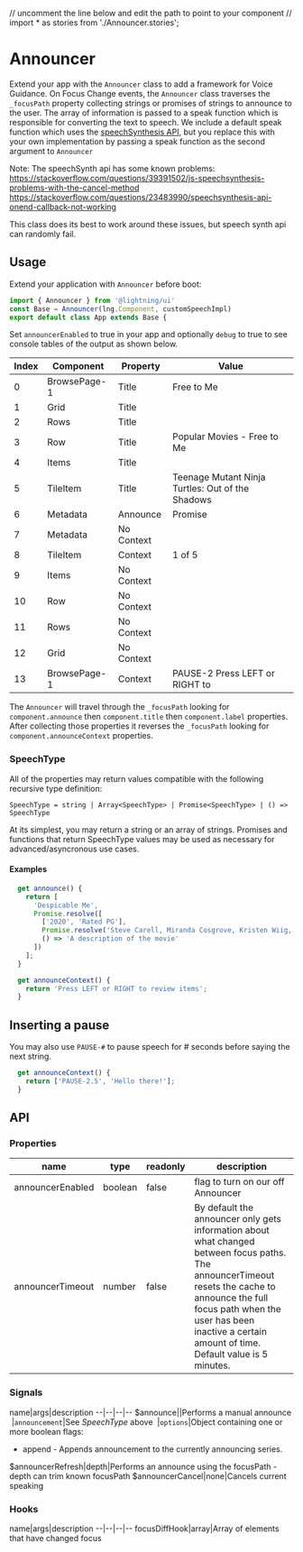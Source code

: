 // uncomment the line below and edit the path to point to your component
// import * as stories from './Announcer.stories';

# Announcer

Extend your app with the `Announcer` class to add a framework for Voice Guidance. On Focus Change events, the `Announcer` class traverses the `_focusPath` property collecting strings or promises of strings to announce to the user. The array of information is passed to a speak function which is responsible for converting the text to speech. We include a default speak function
which uses the [speechSynthesis API](https://developer.mozilla.org/en-US/docs/Web/API/SpeechSynthesis), but you replace this with your own implementation by passing a speak function as the second argument to `Announcer`

Note: The speechSynth api has some known problems:
https://stackoverflow.com/questions/39391502/js-speechsynthesis-problems-with-the-cancel-method
https://stackoverflow.com/questions/23483990/speechsynthesis-api-onend-callback-not-working

This class does its best to work around these issues, but speech synth api can randomly fail.

## Usage

Extend your application with `Announcer` before boot:

```js
import { Announcer } from '@lightning/ui'
const Base = Announcer(lng.Component, customSpeechImpl)
export default class App extends Base {
```

Set `announcerEnabled` to true in your app and optionally `debug` to true to see console tables of the output as shown below.

| Index | Component | Property | Value |
| --- | ---- | ------------ | ------------- |
| 0 | BrowsePage-1 | Title | Free to Me
| 1 | Grid | Title |
| 2 | Rows | Title |
| 3 | Row | Title | Popular Movies - Free to Me
| 4 | Items | Title |
| 5 | TileItem | Title | Teenage Mutant Ninja Turtles: Out of the Shadows
| 6 | Metadata | Announce | Promise
| 7 | Metadata | No Context |
| 8 | TileItem | Context | 1 of 5
| 9 | Items | No Context |
| 10 | Row | No Context |
| 11 | Rows | No Context |
| 12 | Grid | No Context |
| 13 | BrowsePage-1 | Context |  PAUSE-2 Press LEFT or RIGHT to

The `Announcer` will travel through the `_focusPath` looking for `component.announce` then `component.title` then `component.label` properties. After collecting those properties it reverses the `_focusPath` looking for `component.announceContext` properties.


### SpeechType
All of the properties may return values compatible with the following recursive type definition:
```
SpeechType = string | Array<SpeechType> | Promise<SpeechType> | () => SpeechType
```
At its simplest, you may return a string or an array of strings. Promises and functions that return SpeechType values may be used as necessary for advanced/asyncronous use cases.

#### Examples
```js
  get announce() {
    return [
      'Despicable Me',
      Promise.resolve([
        ['2020', 'Rated PG'],
        Promise.resolve('Steve Carell, Miranda Cosgrove, Kristen Wiig, Pierre Coffin'),
        () => 'A description of the movie'
      ])
    ];
  }

  get announceContext() {
    return 'Press LEFT or RIGHT to review items';
  }
```

## Inserting a pause

You may also use `PAUSE-#` to pause speech for # seconds before saying the next string.
```js
  get announceContext() {
    return ['PAUSE-2.5', 'Hello there!'];
  }
```

## API

### Properties

name|type|readonly|description
--|--|--|--
announcerEnabled|boolean|false|flag to turn on our off Announcer
announcerTimeout|number|false|By default the announcer only gets information about what changed between focus paths. The announcerTimeout resets the cache to announce the full focus path when the user has been inactive a certain amount of time. Default value is 5 minutes.


### Signals

name|args|description
--|--|--|--
$announce||Performs a manual announce
&nbsp;|`announcement`|See *SpeechType* above
&nbsp;|`options`|Object containing one or more boolean flags: <br/><ul><li>append - Appends announcement to the currently announcing series.</li></ul>
$announcerRefresh|depth|Performs an announce using the focusPath - depth can trim known focusPath
$announcerCancel|none|Cancels current speaking

### Hooks

name|args|description
--|--|--|--
focusDiffHook|array|Array of elements that have changed focus
